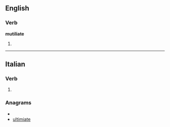 ==English==

===Verb===
'''mutiliate'''

# {{misspelling of|mutilate}}

----

==Italian==

===Verb===
{{infl|it|verb form}}

# {{conjugation of|mutilare||2|p|pres|sub|lang=it}}

===Anagrams===
* {{alphagram|aeiilmttu}}
* [[ultimiate#Italian|ultimiate]]